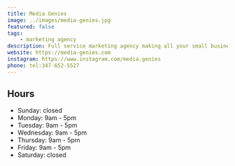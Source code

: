 ```yaml
---
title: Media Genies
image: ../images/media-genies.jpg
featured: false
tags:
    - marketing agency
description: Full service marketing agency making all your small business wishes come true.
website: https://media-genies.com
instagram: https://www.instagram.com/media.genies
phone: tel:347-652-5527
---
```




## Hours

- Sunday: closed
- Monday: 9am - 5pm
- Tuesday: 9am - 5pm
- Wednesday: 9am - 5pm
- Thursday: 9am - 5pm
- Friday: 9am - 5pm
- Saturday: closed